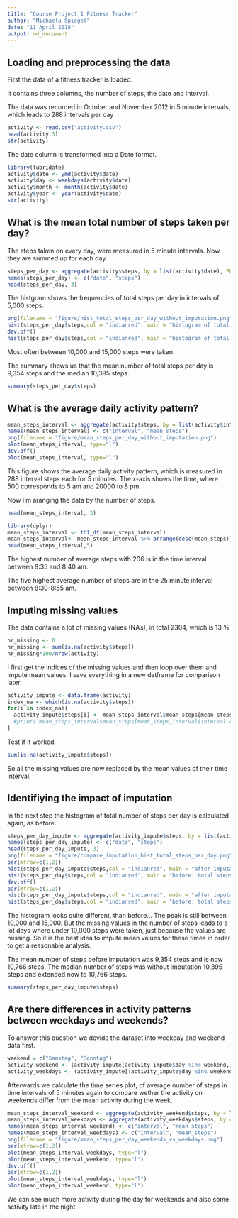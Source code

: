 ```yaml
---
title: "Course Project 1 Fitness Tracker"
author: "Michaela Spiegel"
date: "11 April 2018"
output: md_document
---
```


## Loading and preprocessing the data 

First the data of a fitness tracker is loaded.

It contains three columns, the number of steps, the date and interval.

The data was recorded in October and November 2012 
in 5 minute intervals, which leads to 288 intervals per day

```r
activity <- read.csv("activity.csv")
head(activity,3)
str(activity)
```
The date column is transformed into a Date format.

```r
library(lubridate)
activity$date <- ymd(activity$date)
activity$day <- weekdays(activity$date)
activity$month <- month(activity$date)
activity$year <- year(activity$date)
str(activity)
```
## What is the mean total number of steps taken per day?

The steps taken on every day, were measured in 5 minute intervals.
Now they are summed up for each day.


```r
steps_per_day <- aggregate(activity$steps, by = list(activity$date), FUN = sum, na.rm = TRUE)
names(steps_per_day) <- c("date", "steps")
head(steps_per_day, 3)
```
The histgram shows the frequencies of total steps per day 
in intervals of 5,000 steps. 

```r
png(filename = "figure/hist_total_steps_per_day_without_imputation.png")
hist(steps_per_day$steps,col = "indianred", main = "histogram of total steps per day", xlab = "Steps per Day")
dev.off()
hist(steps_per_day$steps,col = "indianred", main = "histogram of total steps per day", xlab = "Steps per Day")
```

Most often between 10,000 and 15,000 steps
were taken.

The summary shows us that the mean number of total steps per
day is 9,354 steps and the median 10,395 steps.
```r
summary(steps_per_day$steps)
```

## What is the average daily activity pattern?

```r
mean_steps_interval <- aggregate(activity$steps, by = list(activity$interval), FUN = mean, na.rm=TRUE)
names(mean_steps_interval) <- c("interval", "mean_steps")
png(filename = "figure/mean_steps_per_day_without_imputation.png")
plot(mean_steps_interval, type="l")
dev.off()
plot(mean_steps_interval, type="l")
```

This figure shows the average daily activity pattern, which is measured in 288 interval steps each for 5 minutes. The x-axis shows the time, where 500 
corresponds to 5 am and 20000 to 8 pm.

Now I'm aranging the data by the number of steps.

```r
head(mean_steps_interval, 3)
```


```r
library(dplyr)
mean_steps_interval <- tbl_df(mean_steps_interval)
mean_steps_interval<- mean_steps_interval %>% arrange(desc(mean_steps))
head(mean_steps_interval,5)
```
The highest number of average steps with 206 is in the time interval
between 8:35 and 8:40 am. 

The five highest average number of steps are in the
25 minute interval between 8:30-8:55 am.


## Imputing missing values

The data contains a lot of missing values (NA's), in total 2304, which is 13 %

```r
nr_missing <- 0 
nr_missing <- sum(is.na(activity$steps))
nr_missing*100/nrow(activity)
```


I first get the indices of the missing values and then loop over 
them and impute mean values. I save everything in a new datframe for comparison later.

```r
activity_impute <- data.frame(activity)
index_na <- which(is.na(activity$steps))
for(i in index_na){
  activity_impute$steps[i] <- mean_steps_interval$mean_steps[mean_steps_interval$interval == activity$interval[i]]
  #print( mean_steps_interval$mean_steps[mean_steps_interval$interval == activity$interval[i]])
}
```

Test if it worked..


```r
sum(is.na(activity_impute$steps))
```
So all the missing values are now replaced by the mean values of their time interval.

## Identifiying the impact of imputation

In the next step the histogram of total number of steps per day is calculated again, as before.
```r
steps_per_day_impute <- aggregate(activity_impute$steps, by = list(activity_impute$date), FUN = sum, na.rm = TRUE)
names(steps_per_day_impute) <- c("date", "steps")
head(steps_per_day_impute, 3)
png(filename = "figure/compare_imputation_hist_total_steps_per_day.png")
par(mfrow=c(1,2))
hist(steps_per_day_impute$steps,col = "indianred", main = "after imputation: total steps / day", xlab = "Steps per Day")
hist(steps_per_day$steps,col = "indianred", main = "before: total steps / day", xlab = "Steps per Day")
dev.off()
par(mfrow=c(1,2))
hist(steps_per_day_impute$steps,col = "indianred", main = "after imputation: total steps / day", xlab = "Steps per Day")
hist(steps_per_day$steps,col = "indianred", main = "before: total steps / day", xlab = "Steps per Day")
```

The histogram looks quite different, than before... The peak is still between 10,000 and 15,000.
But the missing values in the number of steps leads to a lot days where under 10,000 steps were taken, just because the values are missing.
So it is the best idea to impute mean values for these times in order to get a reasonable analysis.

The mean number of steps before imputation was 9,354 steps and is now 10,766 steps. The median number of steps was without imputation 10,395 steps and extended now to 10,766 steps.

```r
summary(steps_per_day_impute$steps)
```

## Are there differences in activity patterns between weekdays and weekends?

To answer this question we devide the dataset into weekday and weekend data first.

```r
weekend = c("Samstag", "Sonntag")
activity_weekend <- (activity_impute[activity_impute$day %in% weekend,])
activity_weekdays <- (activity_impute[!activity_impute$day %in% weekend,])
```

Afterwards we calculate the time series plot, 
of average number of steps in time intervals of 5 minutes again to
compare wether the activity on weekends differ from the mean activity during the week.
```r
mean_steps_interval_weekend <- aggregate(activity_weekend$steps, by = list(activity_weekend$interval), FUN = mean)
mean_steps_interval_weekdays <- aggregate(activity_weekdays$steps, by = list(activity_weekdays$interval), FUN = mean)
names(mean_steps_interval_weekend) <- c("interval", "mean_steps")
names(mean_steps_interval_weekdays) <- c("interval", "mean_steps")
png(filename = "figure/mean_steps_per_day_weekends_vs_weekdays.png")
par(mfrow=c(1,2))
plot(mean_steps_interval_weekdays, type="l")
plot(mean_steps_interval_weekend, type="l")
dev.off()
par(mfrow=c(1,2))
plot(mean_steps_interval_weekdays, type="l")
plot(mean_steps_interval_weekend, type="l")
```

We can see much more activity during the day for weekends and also some activity late in the night.



